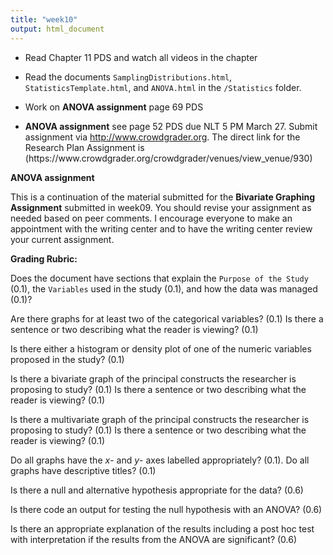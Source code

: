 ```yaml
---
title: "week10"
output: html_document
---
```


* Read Chapter 11 PDS and watch all videos in the chapter
* Read the documents `SamplingDistributions.html`, `StatisticsTemplate.html`, and `ANOVA.html` in the `/Statistics` folder.

 
* Work on **ANOVA assignment** page 69 PDS
* **ANOVA assignment** see page 52 PDS due NLT 5 PM March 27.  Submit assignment
via [http://www.crowdgrader.org](http://www.crowdgrader.org).  The direct link for the Research Plan Assignment is (https://www.crowdgrader.org/crowdgrader/venues/view_venue/930)

**ANOVA assignment** 

This is a continuation of the material submitted for the **Bivariate Graphing Assignment** submitted in week09.  You should revise your assignment as needed based on peer comments.  I encourage everyone to make an appointment with the writing center and to have the writing center review your current assignment.

**Grading Rubric:**

Does the document have sections that explain the `Purpose of the Study` (0.1), the `Variables` used in the study (0.1), and how the data was managed (0.1)? 

Are there graphs for at least two of the categorical variables? (0.1) Is there a sentence or two describing what the reader is viewing? (0.1)  

Is there either a histogram or density plot of one of the numeric variables proposed in the study? (0.1)

Is there a bivariate graph of the principal constructs the researcher is proposing to study? (0.1)  Is there a sentence or two describing what the reader is viewing? (0.1)

Is there a multivariate graph of the principal constructs the researcher is proposing to study? (0.1) Is there a sentence or two describing what the reader is viewing? (0.1)

Do all graphs have the $x$- and $y$- axes labelled appropriately? (0.1). Do all graphs have descriptive titles? (0.1)

Is there a null and alternative hypothesis appropriate for the data? (0.6)

Is there code an output for testing the null hypothesis with an ANOVA? (0.6)

Is there an appropriate explanation of the results including a post hoc test with interpretation if the results from the ANOVA are significant? (0.6)
